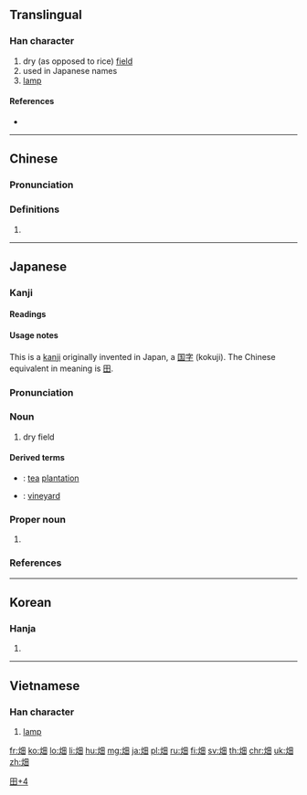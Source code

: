 ==Translingual==

===Han character===
{{Han char|rn=102|rad=田|as=04|sn=9|four=96800|canj=FW|ids=⿰火田}}

# dry (as opposed to rice) [[field]]
# used in Japanese names
# [[lamp]]

====References====
* {{Han ref|kx=0760.341|dkj=21797|dj=1078.170|hdz=32195.110|uh=7551|ud=30033}}

----

==Chinese==
{{zh-forms}}

===Pronunciation===
{{zh-pron
|m=tián
|c=tin4
|cat=
}}

===Definitions===
{{zh-hanzi}}

# {{non-gloss definition|Only used in Japanese names.}}

----

==Japanese==

===Kanji===
{{ja-kanji|grade=3|rs=田04}}

====Readings====
{{ja-readings|kun=[[はた]] (hata), [[はたけ]] (hatake)}}

[[Category:Japanese-only CJKV Characters|田+4]]

====Usage notes====
This is a [[kanji]] originally invented in Japan, a [[国字]] (kokuji). The Chinese equivalent in meaning is [[田]].

{{ja-kanjitab|はたけ|yomi=k}}

===Pronunciation===
{{ja-pron|yomi=k|はたけ|acc=0|acc_ref=DJR}}

===Noun===
{{ja-noun|はたけ}}

# dry field

====Derived terms====
{{der-top}}
* {{ja-r|茶畑|ちゃばたけ}}: [[tea]] [[plantation]]
* {{ja-r|葡萄畑|ぶどうばたけ}}: [[vineyard]]
{{der-bottom}}

===Proper noun===
{{ja-pos|はた|proper}}

# {{surname|lang=ja|sort=はた}}

===References===
<references/>

----

==Korean==

===Hanja===
{{ko-hanja|hangeul=[[전]]|eumhun=|rv=jeon|mr=chŏn|y=cen}}

# {{defn|lang=ko|sort=田04}}

----

==Vietnamese==

===Han character===
{{vi-hantu|[[đèn]]|rs=田04}}

# [[lamp]]

[[fr:畑]]
[[ko:畑]]
[[lo:畑]]
[[li:畑]]
[[hu:畑]]
[[mg:畑]]
[[ja:畑]]
[[pl:畑]]
[[ru:畑]]
[[fi:畑]]
[[sv:畑]]
[[th:畑]]
[[chr:畑]]
[[uk:畑]]
[[zh:畑]]
